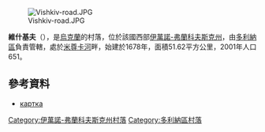 [[Image:Vishkiv-road.JPG|right]]

{{coord|48|43|37|N|23|39|26|E|scale:30000|display=title}}

'''維什基夫'''（{{lang-uk|Вишків}}），是[[烏克蘭|烏克蘭]]的村落，位於該國西部[[伊萬諾-弗蘭科夫斯克州|伊萬諾-弗蘭科夫斯克州]]，由[[多利納區|多利納區]]負責管轄，處於[[米尊卡河|米尊卡河]]畔，始建於1678年，面積51.62平方公里，2001年人口651。

==參考資料==
* [http://gska2.rada.gov.ua/pls/z7502/A005?rdat1=13.12.2009&rf7571=13509 картка]{{dead link|date=2018年4月 |bot=InternetArchiveBot |fix-attempted=yes }}

{{DEFAULTSORT:Вишків}}
[[Category:伊萬諾-弗蘭科夫斯克州村落|Category:伊萬諾-弗蘭科夫斯克州村落]]
[[Category:多利納區村落|Category:多利納區村落]]


{{IvanoFrankivsk-geo-stub}}